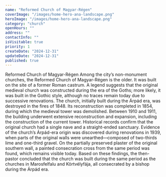 ```yaml
---
name: "Reformed Church of Magyar-Régen"
coverImage: "/images/home-hero-ana-landscape.png"
heroImage: "/images/home-hero-ana-landscape.png"
category: "church"
openHours: ""
address: ""
contactInfo: ""
isVisitable: true
priority: 1
createDate: "2024-12-31"
updateDate: "2024-12-31"
published: true
---
```


<ContentTitle>
    Reformed Church of Magyar-Régen
</ContentTitle>
<ContentTextBlock>
Among the city’s non-monument churches, the Reformed Church of Magyar-Régen is the older. It was built on the site of a former Roman castrum. A legend suggests that the original medieval church was constructed during the era of the Goths; more likely, it was built in the Gothic style, although no traces remain today due to successive renovations. The church, initially built during the Árpád era, was destroyed in the fires of 1848. Its reconstruction was completed in 1854, during which the medieval tower was demolished. Between 1910 and 1911, the building underwent extensive reconstruction and expansion, including the construction of the current tower. Historical records confirm that the original church had a single nave and a straight-ended sanctuary. 
</ContentTextBlock>
<ContentTextBlock>
Evidence of the church’s Árpád-era origin was discovered during renovations in 1939, when parts of the original walls were unearthed—composed of two-thirds lime and one-third gravel. On the partially preserved plaster of the original southern wall, a painted consecration cross from the same period was found, which remains visible today. Based on these findings, the then-pastor concluded that the church was built during the same period as the churches in Marosfelfalu and Körtvélyfája, all consecrated by a bishop during the Árpád era.
</ContentTextBlock>
